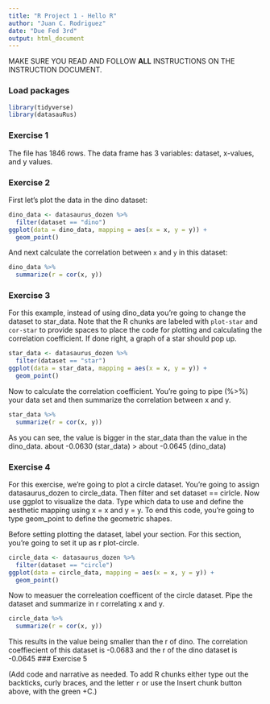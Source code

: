 ```yaml
---
title: "R Project 1 - Hello R"
author: "Juan C. Rodriguez"
date: "Due Fed 3rd"
output: html_document
---
```


MAKE SURE YOU READ AND FOLLOW **ALL** INSTRUCTIONS ON THE INSTRUCTION DOCUMENT. 

### Load packages

```r
library(tidyverse) 
library(datasauRus)
```


### Exercise 1

The file has 1846 rows. The data frame has 3 variables: dataset, x-values, and y values.

### Exercise 2


First let's plot the data in the dino dataset:

```r
dino_data <- datasaurus_dozen %>%
  filter(dataset == "dino")
ggplot(data = dino_data, mapping = aes(x = x, y = y)) +
  geom_point()
```

And next calculate the correlation between `x` and `y` in this dataset:

```r
dino_data %>%
  summarize(r = cor(x, y))
```

### Exercise 3

For this example, instead of using dino_data you're going to change the dataset to star_data. Note that the R chunks are labeled with `plot-star` and `cor-star` to provide spaces to place the code for plotting and calculating the correlation coefficient. If done right, a graph of a star should pop up.



```r
star_data <- datasaurus_dozen %>%
  filter(dataset == "star")
ggplot(data = star_data, mapping = aes(x = x, y = y)) +
  geom_point()
```

Now to calculate the correlation coefficient. You're going to pipe (%>%) your data set and then summarize the correlation between x and y.
```r
star_data %>%
  summarize(r = cor(x, y))
```
As you can see, the value is bigger in the star_data than the value in the dino_data. about -0.0630 (star_data) > about -0.0645 (dino_data)

### Exercise 4

For this exercise, we're going to plot a circle dataset. You're going to assign datasaurus_dozen to circle_data. Then filter and set dataset == cirlcle. Now use ggplot to visualize the data. Type which data to use and define the aesthetic mapping using x = x and y = y. To end this code, you're going to type geom_point to define the geometric shapes.

Before setting plotting the dataset, label your section. For this section, you're going to set it up as r plot-circle.
```r
circle_data <- datasaurus_dozen %>%
  filter(dataset == "circle")
ggplot(data = circle_data, mapping = aes(x = x, y = y)) +
  geom_point()
```
Now to measuer the correleation coefficent of the circle dataset. Pipe the dataset and summarize in r correlating x and y.
```r
circle_data %>%
  summarize(r = cor(x, y))
```
This results in the value being smaller than the r of dino. The correlation coeffiecient of this dataset is -0.0683 and the r of the dino dataset is -0.0645
### Exercise 5

(Add code and narrative as needed. To add R chunks either type out the backticks, curly braces, and the letter `r` or use the Insert chunk button above, with the green +C.)
